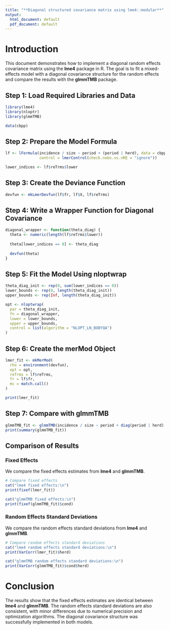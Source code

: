 ```yaml
---
title: "**Diagonal structured covariance matrix using lme4::modular**"
output:
  html_document: default
  pdf_document: default
---
```


# **Introduction**

This document demonstrates how to implement a diagonal random effects covariance matrix using the **lme4** package in R. The goal is to fit a mixed-effects model with a diagonal covariance structure for the random effects and compare the results with the **glmmTMB** package.

## **Step 1: Load Required Libraries and Data**

```r
library(lme4)
library(nloptr)
library(glmmTMB)

data(cbpp)
```

## **Step 2: Prepare the Model Formula**

```r
lf <- lFormula(incidence / size ~ period + (period | herd), data = cbpp,
               control = lmerControl(check.nobs.vs.nRE = "ignore"))

lower_indices <- lf$reTrms$lower
```

## **Step 3: Create the Deviance Function**

```r
devfun <- mkLmerDevfun(lf$fr, lf$X, lf$reTrms)
```

## **Step 4: Write a Wrapper Function for Diagonal Covariance**

```r
diagonal_wrapper <- function(theta_diag) {
  theta <- numeric(length(lf$reTrms$lower))
  
  theta[lower_indices == 0] <- theta_diag
  
  devfun(theta)
}
```

## **Step 5: Fit the Model Using nloptwrap**

```r
theta_diag_init <- rep(0, sum(lower_indices == 0))  
lower_bounds <- rep(0, length(theta_diag_init))     
upper_bounds <- rep(Inf, length(theta_diag_init)) 

opt <- nloptwrap(
  par = theta_diag_init,
  fn = diagonal_wrapper,
  lower = lower_bounds,
  upper = upper_bounds,
  control = list(algorithm = "NLOPT_LN_BOBYQA")
)
```

## **Step 6: Create the merMod Object**

```r
lmer_fit <- mkMerMod(
  rho = environment(devfun),  
  opt = opt,
  reTrms = lf$reTrms,
  fr = lf$fr,
  mc = match.call()
)

print(lmer_fit)
```

## **Step 7: Compare with glmmTMB**

```r
glmmTMB_fit <- glmmTMB(incidence / size ~ period + diag(period | herd), data = cbpp, REML = TRUE)
print(summary(glmmTMB_fit))
```

## **Comparison of Results**

### **Fixed Effects**

We compare the fixed effects estimates from **lme4** and **glmmTMB**.

```r
# Compare fixed effects
cat("lme4 fixed effects:\n")
print(fixef(lmer_fit))

cat("glmmTMB fixed effects:\n")
print(fixef(glmmTMB_fit)$cond)
```

### **Random Effects Standard Deviations**

We compare the random effects standard deviations from **lme4** and **glmmTMB**.

```r
# Compare random effects standard deviations
cat("lme4 random effects standard deviations:\n")
print(VarCorr(lmer_fit)$herd)

cat("glmmTMB random effects standard deviations:\n")
print(VarCorr(glmmTMB_fit)$cond$herd)
```

# **Conclusion**

The results show that the fixed effects estimates are identical between **lme4** and **glmmTMB**. The random effects standard deviations are also consistent, with minor differences due to numerical precision and optimization algorithms. The diagonal covariance structure was successfully implemented in both models.
